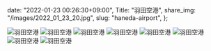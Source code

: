  date: "2022-01-23 00:26:30+09:00",
  Title: "羽田空港",
  share_img: "/images/2022_01_23_20.jpg",
  slug: "haneda-airport",
};

![羽田空港](/images/2022_01_23_15.jpg)
![羽田空港](/images/2022_01_23_16.jpg)
![羽田空港](/images/2022_01_23_17.jpg)
![羽田空港](/images/2022_01_23_18.jpg)
![羽田空港](/images/2022_01_23_19.jpg)
![羽田空港](/images/2022_01_23_20.jpg)
![羽田空港](/images/2022_01_23_21.jpg)
![羽田空港](/images/2022_01_23_22.jpg)
